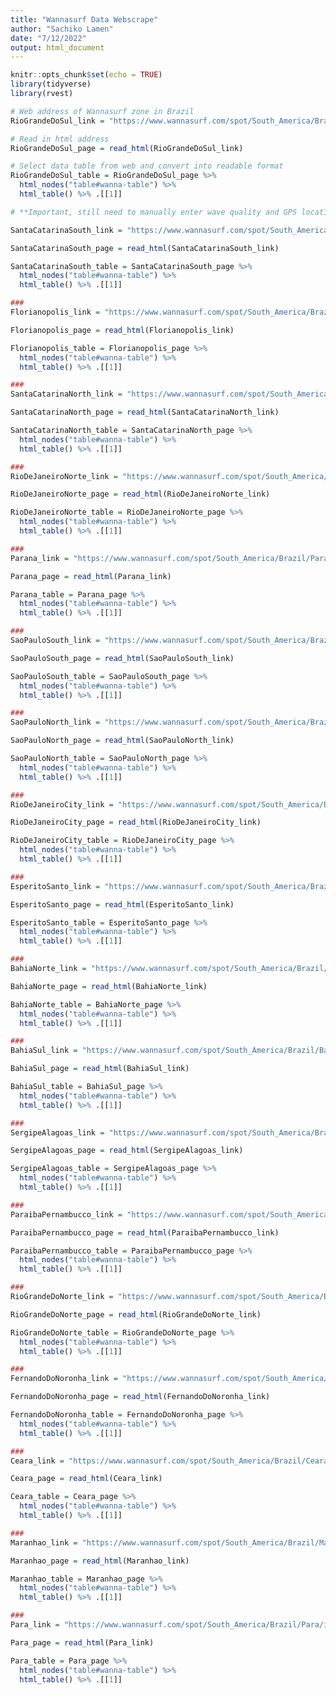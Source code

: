 ```yaml
---
title: "Wannasurf Data Webscrape"
author: "Sachiko Lamen"
date: "7/12/2022"
output: html_document
---
```


```r
knitr::opts_chunk$set(echo = TRUE)
library(tidyverse)
library(rvest)
```

```r
# Web address of Wannasurf zone in Brazil
RioGrandeDoSul_link = "https://www.wannasurf.com/spot/South_America/Brazil/Rio_Grande_do_Sul/index.html"

# Read in html address
RioGrandeDoSul_page = read_html(RioGrandeDoSul_link) 

# Select data table from web and convert into readable format
RioGrandeDoSul_table = RioGrandeDoSul_page %>%
  html_nodes("table#wanna-table") %>%
  html_table() %>% .[[1]]

# **Important, still need to manually enter wave quality and GPS location
```

```r
SantaCatarinaSouth_link = "https://www.wannasurf.com/spot/South_America/Brazil/Santa_Catarina/index.html"

SantaCatarinaSouth_page = read_html(SantaCatarinaSouth_link) 

SantaCatarinaSouth_table = SantaCatarinaSouth_page %>%
  html_nodes("table#wanna-table") %>%
  html_table() %>% .[[1]]

###
Florianopolis_link = "https://www.wannasurf.com/spot/South_America/Brazil/Florianopolis/index.html"

Florianopolis_page = read_html(Florianopolis_link) 

Florianopolis_table = Florianopolis_page %>%
  html_nodes("table#wanna-table") %>%
  html_table() %>% .[[1]]

###
SantaCatarinaNorth_link = "https://www.wannasurf.com/spot/South_America/Brazil/Santa_Catarina_North/index.html"

SantaCatarinaNorth_page = read_html(SantaCatarinaNorth_link) 

SantaCatarinaNorth_table = SantaCatarinaNorth_page %>%
  html_nodes("table#wanna-table") %>%
  html_table() %>% .[[1]]

###
RioDeJaneiroNorte_link = "https://www.wannasurf.com/spot/South_America/Brazil/Rio_de_Janeiro_Norte/index.html"

RioDeJaneiroNorte_page = read_html(RioDeJaneiroNorte_link) 

RioDeJaneiroNorte_table = RioDeJaneiroNorte_page %>%
  html_nodes("table#wanna-table") %>%
  html_table() %>% .[[1]]

###
Parana_link = "https://www.wannasurf.com/spot/South_America/Brazil/Parana/index.html"

Parana_page = read_html(Parana_link) 

Parana_table = Parana_page %>%
  html_nodes("table#wanna-table") %>%
  html_table() %>% .[[1]]

###
SaoPauloSouth_link = "https://www.wannasurf.com/spot/South_America/Brazil/Sao_Paulo_South_Coast/index.html"

SaoPauloSouth_page = read_html(SaoPauloSouth_link) 

SaoPauloSouth_table = SaoPauloSouth_page %>%
  html_nodes("table#wanna-table") %>%
  html_table() %>% .[[1]]

###
SaoPauloNorth_link = "https://www.wannasurf.com/spot/South_America/Brazil/Sao_Paulo_North_Coast/index.html"

SaoPauloNorth_page = read_html(SaoPauloNorth_link) 

SaoPauloNorth_table = SaoPauloNorth_page %>%
  html_nodes("table#wanna-table") %>%
  html_table() %>% .[[1]]

###
RioDeJaneiroCity_link = "https://www.wannasurf.com/spot/South_America/Brazil/Rio_de_Janeiro_City/index.html"

RioDeJaneiroCity_page = read_html(RioDeJaneiroCity_link) 

RioDeJaneiroCity_table = RioDeJaneiroCity_page %>%
  html_nodes("table#wanna-table") %>%
  html_table() %>% .[[1]]

###
EsperitoSanto_link = "https://www.wannasurf.com/spot/South_America/Brazil/Espirito_Santo/index.html"

EsperitoSanto_page = read_html(EsperitoSanto_link) 

EsperitoSanto_table = EsperitoSanto_page %>%
  html_nodes("table#wanna-table") %>%
  html_table() %>% .[[1]]

###
BahiaNorte_link = "https://www.wannasurf.com/spot/South_America/Brazil/Bahia_North_Coast/index.html"

BahiaNorte_page = read_html(BahiaNorte_link) 

BahiaNorte_table = BahiaNorte_page %>%
  html_nodes("table#wanna-table") %>%
  html_table() %>% .[[1]]

###
BahiaSul_link = "https://www.wannasurf.com/spot/South_America/Brazil/Bahia_Sul/index.html"

BahiaSul_page = read_html(BahiaSul_link) 

BahiaSul_table = BahiaSul_page %>%
  html_nodes("table#wanna-table") %>%
  html_table() %>% .[[1]]

###
SergipeAlagoas_link = "https://www.wannasurf.com/spot/South_America/Brazil/Sergipe-Alagoas/index.html"

SergipeAlagoas_page = read_html(SergipeAlagoas_link) 

SergipeAlagoas_table = SergipeAlagoas_page %>%
  html_nodes("table#wanna-table") %>%
  html_table() %>% .[[1]]

###
ParaibaPernambucco_link = "https://www.wannasurf.com/spot/South_America/Brazil/Paraiba_Pernambucco/index.html"

ParaibaPernambucco_page = read_html(ParaibaPernambucco_link) 

ParaibaPernambucco_table = ParaibaPernambucco_page %>%
  html_nodes("table#wanna-table") %>%
  html_table() %>% .[[1]]

###
RioGrandeDoNorte_link = "https://www.wannasurf.com/spot/South_America/Brazil/Rio_Grande_Do_Norte/index.html"

RioGrandeDoNorte_page = read_html(RioGrandeDoNorte_link) 

RioGrandeDoNorte_table = RioGrandeDoNorte_page %>%
  html_nodes("table#wanna-table") %>%
  html_table() %>% .[[1]]

###
FernandoDoNoronha_link = "https://www.wannasurf.com/spot/South_America/Brazil/Fernando_do_Noronha/index.html"

FernandoDoNoronha_page = read_html(FernandoDoNoronha_link) 

FernandoDoNoronha_table = FernandoDoNoronha_page %>%
  html_nodes("table#wanna-table") %>%
  html_table() %>% .[[1]]

###
Ceara_link = "https://www.wannasurf.com/spot/South_America/Brazil/Ceara/index.html"

Ceara_page = read_html(Ceara_link) 

Ceara_table = Ceara_page %>%
  html_nodes("table#wanna-table") %>%
  html_table() %>% .[[1]]

###
Maranhao_link = "https://www.wannasurf.com/spot/South_America/Brazil/Maranhao/index.html"

Maranhao_page = read_html(Maranhao_link) 

Maranhao_table = Maranhao_page %>%
  html_nodes("table#wanna-table") %>%
  html_table() %>% .[[1]]

###
Para_link = "https://www.wannasurf.com/spot/South_America/Brazil/Para/index.html"

Para_page = read_html(Para_link) 

Para_table = Para_page %>%
  html_nodes("table#wanna-table") %>%
  html_table() %>% .[[1]]
```

